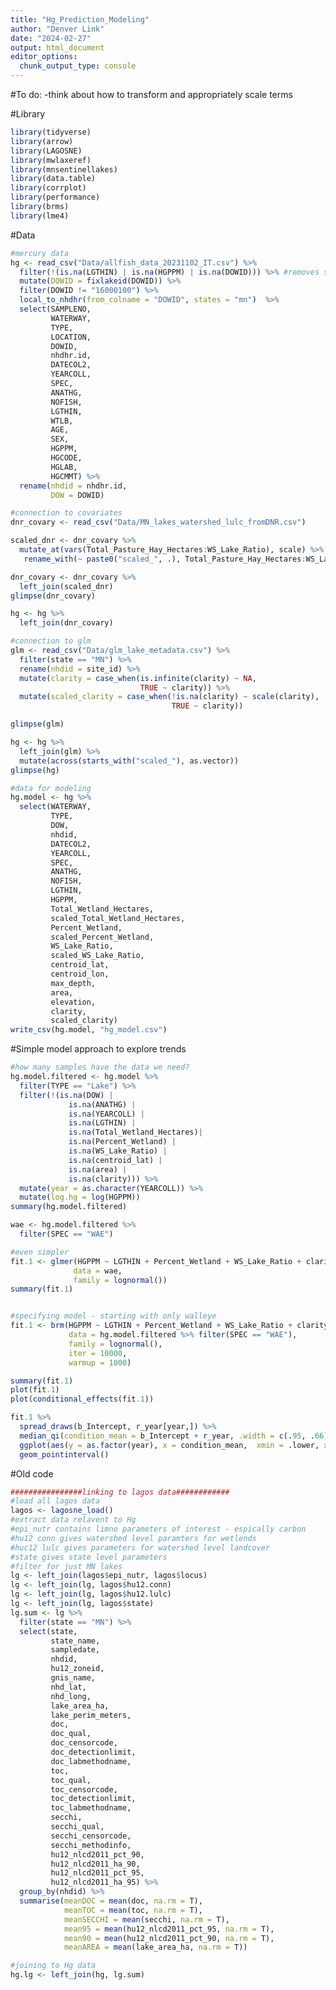 ```yaml
---
title: "Hg_Prediction_Modeling"
author: "Denver Link"
date: "2024-02-27"
output: html_document
editor_options: 
  chunk_output_type: console
---
```


#To do:
-think about how to transform and appropriately scale terms

#Library
```r
library(tidyverse)
library(arrow)
library(LAGOSNE)
library(mwlaxeref)
library(mnsentinellakes)
library(data.table)
library(corrplot)
library(performance)
library(brms)
library(lme4)
```

#Data
```r
#mercury data
hg <- read_csv("Data/allfish_data_20231102_IT.csv") %>% 
  filter(!(is.na(LGTHIN) | is.na(HGPPM) | is.na(DOWID))) %>% #removes samples with no hg, length, or dow data
  mutate(DOWID = fixlakeid(DOWID)) %>% 
  filter(DOWID != "16000100") %>% 
  local_to_nhdhr(from_colname = "DOWID", states = "mn")  %>% 
  select(SAMPLENO,
         WATERWAY,
         TYPE,
         LOCATION,
         DOWID,
         nhdhr.id,
         DATECOL2,
         YEARCOLL,
         SPEC,
         ANATHG,
         NOFISH,
         LGTHIN,
         WTLB,
         AGE,
         SEX,
         HGPPM,
         HGCODE,
         HGLAB,
         HGCMMT) %>% 
  rename(nhdid = nhdhr.id,
         DOW = DOWID)

#connection to covariates
dnr_covary <- read_csv("Data/MN_lakes_watershed_lulc_fromDNR.csv")

scaled_dnr <- dnr_covary %>% 
  mutate_at(vars(Total_Pasture_Hay_Hectares:WS_Lake_Ratio), scale) %>% 
   rename_with(~ paste0("scaled_", .), Total_Pasture_Hay_Hectares:WS_Lake_Ratio)

dnr_covary <- dnr_covary %>% 
  left_join(scaled_dnr)
glimpse(dnr_covary)

hg <- hg %>% 
  left_join(dnr_covary)

#connection to glm
glm <- read_csv("Data/glm_lake_metadata.csv") %>% 
  filter(state == "MN") %>% 
  rename(nhdid = site_id) %>% 
  mutate(clarity = case_when(is.infinite(clarity) ~ NA,
                             TRUE ~ clarity)) %>% 
  mutate(scaled_clarity = case_when(!is.na(clarity) ~ scale(clarity),
                                    TRUE ~ clarity))

glimpse(glm)

hg <- hg %>% 
  left_join(glm) %>% 
  mutate(across(starts_with("scaled_"), as.vector))
glimpse(hg)

#data for modeling
hg.model <- hg %>% 
  select(WATERWAY,
         TYPE,
         DOW,
         nhdid,
         DATECOL2,
         YEARCOLL,
         SPEC,
         ANATHG,
         NOFISH,
         LGTHIN,
         HGPPM,
         Total_Wetland_Hectares,
         scaled_Total_Wetland_Hectares,
         Percent_Wetland,
         scaled_Percent_Wetland,
         WS_Lake_Ratio,
         scaled_WS_Lake_Ratio,
         centroid_lat,
         centroid_lon,
         max_depth,
         area,
         elevation,
         clarity,
         scaled_clarity)
write_csv(hg.model, "hg_model.csv")
```

#Simple model approach to explore trends
```r
#how many samples have the data we need?
hg.model.filtered <- hg.model %>% 
  filter(TYPE == "Lake") %>% 
  filter(!(is.na(DOW) |
             is.na(ANATHG) |
             is.na(YEARCOLL) |
             is.na(LGTHIN) |
             is.na(Total_Wetland_Hectares)|
             is.na(Percent_Wetland) |
             is.na(WS_Lake_Ratio) |
             is.na(centroid_lat) |
             is.na(area) |
             is.na(clarity))) %>% 
  mutate(year = as.character(YEARCOLL)) %>% 
  mutate(log.hg = log(HGPPM))
summary(hg.model.filtered)

wae <- hg.model.filtered %>% 
  filter(SPEC == "WAE")

#even simpler 
fit.1 <- glmer(HGPPM ~ LGTHIN + Percent_Wetland + WS_Lake_Ratio + clarity + (1|year) + (1|DOW),
              data = wae,
              family = lognormal())
summary(fit.1)


#specifying model - starting with only walleye
fit.1 <- brm(HGPPM ~ LGTHIN + Percent_Wetland + WS_Lake_Ratio + clarity + (1|year) + (1|DOW),
             data = hg.model.filtered %>% filter(SPEC == "WAE"),
             family = lognormal(),
             iter = 10000,
             warmup = 1000)

summary(fit.1)
plot(fit.1)
plot(conditional_effects(fit.1))

fit.1 %>%
  spread_draws(b_Intercept, r_year[year,]) %>% 
  median_qi(condition_mean = b_Intercept + r_year, .width = c(.95, .66)) %>%
  ggplot(aes(y = as.factor(year), x = condition_mean,  xmin = .lower, xmax = .upper)) +
  geom_pointinterval()
```

#Old code
```r
################linking to lagos data############
#load all lagos data
lagos <- lagosne_load()
#extract data relavent to Hg
#epi_nutr contains limno parameters of interest - espically carbon
#hu12 conn gives watershed level paramters for wetlends
#huc12 lulc gives parameters for watershed level landcover
#state gives state level parameters
#filter for just MN lakes 
lg <- left_join(lagos$epi_nutr, lagos$locus)
lg <- left_join(lg, lagos$hu12.conn)
lg <- left_join(lg, lagos$hu12.lulc)
lg <- left_join(lg, lagos$state)
lg.sum <- lg %>% 
  filter(state == "MN") %>% 
  select(state,
         state_name,
         sampledate,
         nhdid,
         hu12_zoneid,
         gnis_name,
         nhd_lat,
         nhd_long,
         lake_area_ha,
         lake_perim_meters,
         doc,
         doc_qual,
         doc_censorcode,
         doc_detectionlimit,
         doc_labmethodname,
         toc,
         toc_qual,
         toc_censorcode,
         toc_detectionlimit,
         toc_labmethodname,
         secchi,
         secchi_qual,
         secchi_censorcode,
         secchi_methodinfo,
         hu12_nlcd2011_pct_90,
         hu12_nlcd2011_ha_90,
         hu12_nlcd2011_pct_95,
         hu12_nlcd2011_ha_95) %>% 
  group_by(nhdid) %>% 
  summarise(meanDOC = mean(doc, na.rm = T),
            meanTOC = mean(toc, na.rm = T),
            meanSECCHI = mean(secchi, na.rm = T),
            mean95 = mean(hu12_nlcd2011_pct_95, na.rm = T),
            mean90 = mean(hu12_nlcd2011_pct_90, na.rm = T),
            meanAREA = mean(lake_area_ha, na.rm = T))

#joining to Hg data
hg.lg <- left_join(hg, lg.sum)
```

